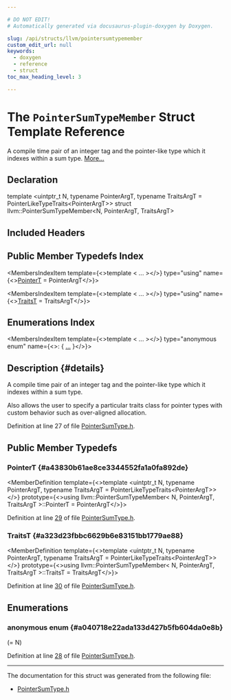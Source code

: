 ```yaml
---

# DO NOT EDIT!
# Automatically generated via docusaurus-plugin-doxygen by Doxygen.

slug: /api/structs/llvm/pointersumtypemember
custom_edit_url: null
keywords:
  - doxygen
  - reference
  - struct
toc_max_heading_level: 3

---
```





# The `PointerSumTypeMember` Struct Template Reference

<DoxygenPage pluginConfig={pluginConfig}>

A compile time pair of an integer tag and the pointer-like type which it indexes within a sum type. <a href="#details">More...</a>

## Declaration

<CodeBlock>template &lt;uintptr&#95;t N, typename PointerArgT, typename TraitsArgT = PointerLikeTypeTraits&lt;PointerArgT&gt;&gt;
struct llvm::PointerSumTypeMember&lt;N, PointerArgT, TraitsArgT&gt;</CodeBlock>

## Included Headers

<IncludesList>
<IncludesListItem
  filePath="llvm/ADT/PointerSumType.h"
  permalink="/docs/api/files/include/include/llvm/include/llvm/adt/pointersumtype-h"
  isLocal="true" />
</IncludesList>

## Public Member Typedefs Index

<MembersIndex>

<MembersIndexItem
  template={<>template &lt; ... &gt;</>}
  type="using"
  name={<><a href="#a43830b61ae8ce3344552fa1a0fa892de">PointerT</a> = PointerArgT</>}>
</MembersIndexItem>

<MembersIndexItem
  template={<>template &lt; ... &gt;</>}
  type="using"
  name={<><a href="#a323d23fbbc6629b6e83151bb1779ae88">TraitsT</a> = TraitsArgT</>}>
</MembersIndexItem>

</MembersIndex>

## Enumerations Index

<MembersIndex>

<MembersIndexItem
  template={<>template &lt; ... &gt;</>}
  type="anonymous enum"
  name={<>:  &#123; <a href="#a040718e22ada133d427b5fb604da0e8b">...</a> &#125;</>}>
</MembersIndexItem>

</MembersIndex>

## Description {#details}

A compile time pair of an integer tag and the pointer-like type which it indexes within a sum type.

Also allows the user to specify a particular traits class for pointer types with custom behavior such as over-aligned allocation.

Definition at line 27 of file <a href="/docs/api/files/include/include/llvm/include/llvm/adt/pointersumtype-h">PointerSumType.h</a>.

<SectionDefinition>

## Public Member Typedefs

### PointerT {#a43830b61ae8ce3344552fa1a0fa892de}

<MemberDefinition
  template={<>template &lt;uintptr&#95;t N, typename PointerArgT, typename TraitsArgT = PointerLikeTypeTraits&lt;PointerArgT&gt;&gt;</>}
  prototype={<>using llvm::PointerSumTypeMember&lt; N, PointerArgT, TraitsArgT &gt;::PointerT =  PointerArgT</>}>

Definition at line <a href="/docs/api/files/include/include/llvm/include/llvm/adt/pointersumtype-h/#l00029">29</a> of file <a href="/docs/api/files/include/include/llvm/include/llvm/adt/pointersumtype-h">PointerSumType.h</a>.
</MemberDefinition>

### TraitsT {#a323d23fbbc6629b6e83151bb1779ae88}

<MemberDefinition
  template={<>template &lt;uintptr&#95;t N, typename PointerArgT, typename TraitsArgT = PointerLikeTypeTraits&lt;PointerArgT&gt;&gt;</>}
  prototype={<>using llvm::PointerSumTypeMember&lt; N, PointerArgT, TraitsArgT &gt;::TraitsT =  TraitsArgT</>}>

Definition at line <a href="/docs/api/files/include/include/llvm/include/llvm/adt/pointersumtype-h/#l00030">30</a> of file <a href="/docs/api/files/include/include/llvm/include/llvm/adt/pointersumtype-h">PointerSumType.h</a>.
</MemberDefinition>

</SectionDefinition>

<SectionDefinition>

## Enumerations

### anonymous enum  {#a040718e22ada133d427b5fb604da0e8b}

<MemberDefinition
  prototype="anonymous enum ">

<EnumerationList title="Enumeration values">

<Link id="a040718e22ada133d427b5fb604da0e8baf0db7b6cf7dd6bc0a7ed481dc7e4d6f4" />
<EnumerationListItem name="Tag">
 (= N)
</EnumerationListItem>

</EnumerationList>

Definition at line <a href="/docs/api/files/include/include/llvm/include/llvm/adt/pointersumtype-h/#l00028">28</a> of file <a href="/docs/api/files/include/include/llvm/include/llvm/adt/pointersumtype-h">PointerSumType.h</a>.
</MemberDefinition>

</SectionDefinition>

<hr/>

The documentation for this struct was generated from the following file:

<ul>
<li><a href="/docs/api/files/include/include/llvm/include/llvm/adt/pointersumtype-h">PointerSumType.h</a></li>
</ul>

</DoxygenPage>
